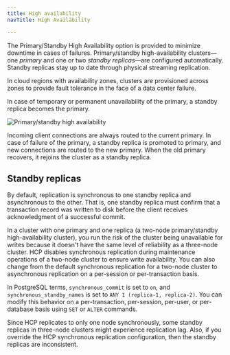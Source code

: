 ```yaml
---
title: High availability
navTitle: High Availability

---
```


The Primary/Standby High Availability option is provided to minimize downtime in cases of failures. Primary/standby high-availability clusters—one *primary* and one or two *standby replicas*—are configured automatically. Standby replicas stay up to date through physical streaming replication. 

<!-- If read-only workloads are enabled, then standby replicas serve the read-only workloads. In a two-node cluster, the single standby replica serves read-only workloads. In a three-node cluster, both standby replicas serve read-only workloads. The connections are made to the two standby replicas randomly and on a per-connection basis.  -->

In cloud regions with availability zones, clusters are provisioned across zones to provide fault tolerance in the face of a data center failure.

In case of temporary or permanent unavailability of the primary, a standby replica becomes the primary.

![Primary/standby high availability](../../images/high-availability.svg)

Incoming client connections are always routed to the current primary. In case of failure of the primary, a standby replica is promoted to primary, and new connections are routed to the new primary. When the old primary recovers, it rejoins the cluster as a standby replica.

## Standby replicas

By default, replication is synchronous to one standby replica and asynchronous to the other. That is, one standby replica must confirm that a transaction record was written to disk before the client receives acknowledgment of a successful commit.

In a cluster with one primary and one replica (a two-node primary/standby high-availability cluster), you run the risk of the cluster being unavailable for writes because it doesn't have the same level of reliability as a three-node cluster. 
HCP disables synchronous replication during maintenance operations of a two-node cluster to ensure write availability. You can also change from the default synchronous replication for a two-node cluster to asynchronous replication on a per-session or per-transaction basis.

In PostgreSQL terms, `synchronous_commit` is set to `on`, and `synchronous_standby_names` is set to `ANY 1 (replica-1, replica-2)`. You can modify this behavior on a per-transaction, per-session, per-user, or per-database basis using `SET` or `ALTER` commands.

Since HCP replicates to only one node synchronously, some standby replicas in three-node clusters might experience replication lag. Also, if you override the HCP synchronous replication configuration, then the standby replicas are inconsistent.

